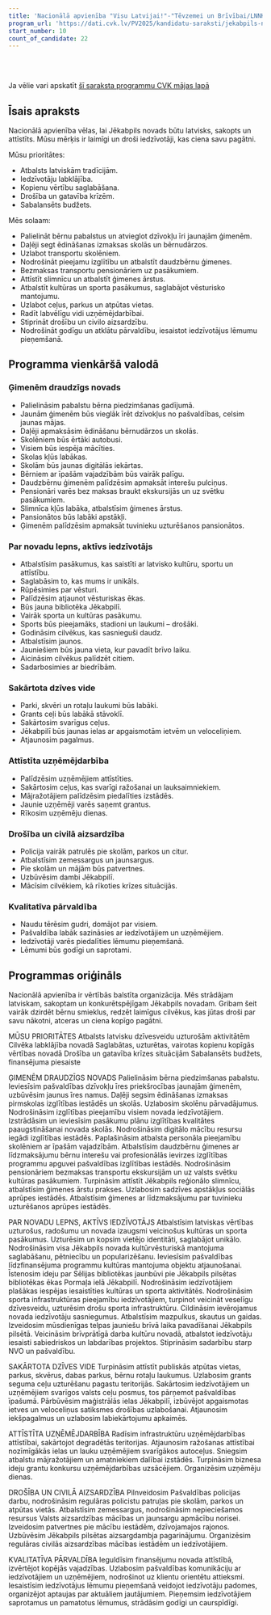 ```yaml
---
title: 'Nacionālā apvienība "Visu Latvijai!"-"Tēvzemei un Brīvībai/LNNK"'
program_url: 'https://dati.cvk.lv/PV2025/kandidatu-saraksti/jekabpils-novads/nacionala-apvieniba-visu-latvijai-tevzemei-un-brivibailnnk'
start_number: 10
count_of_candidate: 22
---
```



<Badge text="Ģimenes atbalsts" variant="note" size="small" /> <Badge text="Kultūras mantojuma saglabāšana" variant="note" size="small" /> <Badge text="Ceļu un infrastruktūras uzlabošana" variant="note" size="small" /> <Badge text="Uzņēmējdarbības atbalsts" variant="note" size="small" /> <Badge text="Drošības un civilās aizsardzības stiprināšana" variant="note" size="small" />

<br/><br/> 

<Card title='Šis ir mākslīga intelekta ģenerēts apraksts' icon='starlight'>
    Ja vēlie vari apskatīt <a href={frontmatter.program_url} target='_blank'>šī saraksta programmu CVK mājas lapā</a>
    </Card>

## Īsais apraksts

Nacionālā apvienība vēlas, lai Jēkabpils novads būtu latvisks, sakopts un attīstīts. Mūsu mērķis ir laimīgi un droši iedzīvotāji, kas ciena savu pagātni. 

Mūsu prioritātes:
* Atbalsts latviskām tradīcijām.
* Iedzīvotāju labklājība.
* Kopienu vērtību saglabāšana.
* Drošība un gatavība krīzēm.
* Sabalansēts budžets.

Mēs solaam:
* Palielināt bērnu pabalstus un atvieglot dzīvokļu īri jaunajām ģimenēm.
* Daļēji segt ēdināšanas izmaksas skolās un bērnudārzos.
* Uzlabot transportu skolēniem.
* Nodrošināt pieejamu izglītību un atbalstīt daudzbērnu ģimenes.
* Bezmaksas transportu pensionāriem uz pasākumiem.
* Attīstīt slimnīcu un atbalstīt ģimenes ārstus.
* Atbalstīt kultūras un sporta pasākumus, saglabājot vēsturisko mantojumu.
* Uzlabot ceļus, parkus un atpūtas vietas.
* Radīt labvēlīgu vidi uzņēmējdarbībai.
* Stiprināt drošību un civilo aizsardzību.
* Nodrošināt godīgu un atklātu pārvaldību, iesaistot iedzīvotājus lēmumu pieņemšanā.

## Programma vienkāršā valodā

### Ģimenēm draudzīgs novads
*   Palielināsim pabalstu bērna piedzimšanas gadījumā.
*   Jaunām ģimenēm būs vieglāk īrēt dzīvokļus no pašvaldības, celsim jaunas mājas.
*   Daļēji apmaksāsim ēdināšanu bērnudārzos un skolās.
*   Skolēniem būs ērtāki autobusi.
*   Visiem būs iespēja mācīties.
*   Skolas kļūs labākas.
*   Skolām būs jaunas digitālās iekārtas.
*   Bērniem ar īpašām vajadzībām būs vairāk palīgu.
*   Daudzbērnu ģimenēm palīdzēsim apmaksāt interešu pulciņus.
*   Pensionāri varēs bez maksas braukt ekskursijās un uz svētku pasākumiem. 
*   Slimnīca kļūs labāka, atbalstīsim ģimenes ārstus.
*   Pansionātos būs labāki apstākļi.
*   Ģimenēm palīdzēsim apmaksāt tuvinieku uzturēšanos pansionātos.

### Par novadu lepns, aktīvs iedzīvotājs
*   Atbalstīsim pasākumus, kas saistīti ar latvisko kultūru, sportu un attīstību.
*   Saglabāsim to, kas mums ir unikāls.
*   Rūpēsimies par vēsturi.
*   Palīdzēsim atjaunot vēsturiskas ēkas.
*   Būs jauna bibliotēka Jēkabpilī.
*   Vairāk sporta un kultūras pasākumu.
*   Sports būs pieejamāks, stadioni un laukumi – drošāki.
*   Godināsim cilvēkus, kas sasnieguši daudz.
*   Atbalstīsim jaunos.
*   Jauniešiem būs jauna vieta, kur pavadīt brīvo laiku.
*   Aicināsim cilvēkus palīdzēt citiem.
*   Sadarbosimies ar biedrībām.

### Sakārtota dzīves vide
*   Parki, skvēri un rotaļu laukumi būs labāki.
*   Grants ceļi būs labākā stāvoklī.
*   Sakārtosim svarīgus ceļus.
*   Jēkabpilī būs jaunas ielas ar apgaismotām ietvēm un veloceliņiem.
*   Atjaunosim pagalmus.

### Attīstīta uzņēmējdarbība
*   Palīdzēsim uzņēmējiem attīstīties.
*   Sakārtosim ceļus, kas svarīgi ražošanai un lauksaimniekiem.
*   Mājražotājiem palīdzēsim piedalīties izstādēs.
*   Jaunie uzņēmēji varēs saņemt grantus.
*   Rīkosim uzņēmēju dienas.

### Drošība un civilā aizsardzība
*   Policija vairāk patrulēs pie skolām, parkos un citur.
*   Atbalstīsim zemessargus un jaunsargus.
*   Pie skolām un mājām būs patvertnes.
*   Uzbūvēsim dambi Jēkabpilī.
*   Mācīsim cilvēkiem, kā rīkoties krīzes situācijās.

### Kvalitatīva pārvaldība
*   Naudu tērēsim gudri, domājot par visiem.
*   Pašvaldība labāk sazināsies ar iedzīvotājiem un uzņēmējiem.
*   Iedzīvotāji varēs piedalīties lēmumu pieņemšanā.
*   Lēmumi būs godīgi un saprotami.

## Programmas oriģināls

Nacionālā apvienība ir vērtībās balstīta organizācija. Mēs strādājam latviskam, sakoptam un konkurētspējīgam Jēkabpils novadam. Gribam šeit vairāk dzirdēt bērnu smieklus, redzēt laimīgus cilvēkus, kas jūtas droši par savu nākotni, atceras un ciena kopīgo pagātni.

MŪSU PRIORITĀTES
Atbalsts latvisku dzīvesveidu uzturošām aktivitātēm
Cilvēka labklājība novadā
Saglabātas, uzturētas, vairotas kopienu kopīgās vērtības novadā
Drošība un gatavība krīzes situācijām
Sabalansēts budžets, finansējuma piesaiste

ĢIMENĒM DRAUDZĪGS NOVADS
Palielināsim bērna piedzimšanas pabalstu.
Ieviesīsim pašvaldības dzīvokļu īres priekšrocības jaunajām ģimenēm, uzbūvēsim jaunus īres namus.
Daļēji segsim ēdināšanas izmaksas pirmskolas izglītības iestādēs un skolās.
Uzlabosim skolēnu pārvadājumus.
Nodrošināsim izglītības pieejamību visiem novada iedzīvotājiem.
Izstrādāsim un ieviesīsim pasākumu plānu izglītības kvalitātes paaugstināšanai novada skolās.
Nodrošināsim digitālo mācību resursu iegādi izglītības iestādēs.
Paplašināsim atbalsta personāla pieejamību skolēniem ar īpašām vajadzībām.
Atbalstīsim daudzbērnu ģimenes ar līdzmaksājumu bērnu interešu vai profesionālās ievirzes izglītības programmu apguvei pašvaldības izglītības iestādēs.
Nodrošināsim pensionāriem bezmaksas transportu ekskursijām un uz valsts svētku kultūras pasākumiem. Turpināsim attīstīt Jēkabpils reģionālo slimnīcu, atbalstīsim ģimenes ārstu prakses.
Uzlabosim sadzīves apstākļus sociālās aprūpes iestādēs.
Atbalstīsim ģimenes ar līdzmaksājumu par tuvinieku uzturēšanos aprūpes iestādēs.

PAR NOVADU LEPNS, AKTĪVS IEDZĪVOTĀJS
Atbalstīsim latviskas vērtības uzturošus, radošumu un novada izaugsmi veicinošus kultūras un sporta pasākumus.
Uzturēsim un kopsim vietējo identitāti, saglabājot unikālo.
Nodrošināsim visa Jēkabpils novada kultūrvēsturiskā mantojuma saglabāšanu, pētniecību un popularizēšanu.
Ieviesīsim pašvaldības līdzfinansējuma programmu kultūras mantojuma objektu atjaunošanai.
Īstenosim ideju par Sēlijas bibliotēkas jaunbūvi pie Jēkabpils pilsētas bibliotēkas ēkas Pormaļa ielā Jēkabpilī.
Nodrošināsim iedzīvotājiem plašākas iespējas iesaistīties kultūras un sporta aktivitātēs.
Nodrošināsim sporta infrastruktūras pieejamību iedzīvotājiem, turpinot veicināt veselīgu dzīvesveidu, uzturēsim drošu sporta infrastruktūru.
Cildināsim ievērojamus novada iedzīvotāju sasniegumus.
Atbalstīsim mazpulkus, skautus un gaidas.
Izveidosim mūsdienīgas telpas jauniešu brīvā laika pavadīšanai Jēkabpils pilsētā.
Veicināsim brīvprātīgā darba kultūru novadā, atbalstot iedzīvotāju iesaisti sabiedriskos un labdarības projektos.
Stiprināsim sadarbību starp NVO un pašvaldību.

SAKĀRTOTA DZĪVES VIDE
Turpināsim attīstīt publiskās atpūtas vietas, parkus, skvērus, dabas parkus, bērnu rotaļu laukumus.
Uzlabosim grants seguma ceļu uzturēšanu pagastu teritorijās.
Sakārtosim iedzīvotājiem un uzņēmējiem svarīgos valsts ceļu posmus, tos pārņemot pašvaldības īpašumā.
Pārbūvēsim maģistrālās ielas Jēkabpilī, izbūvējot apgaismotas ietves un veloceliņus satiksmes drošības uzlabošanai.
Atjaunosim iekšpagalmus un uzlabosim labiekārtojumu apkaimēs.

ATTĪSTĪTA UZŅĒMĒJDARBĪBA
Radīsim infrastruktūru uzņēmējdarbības attīstībai, sakārtojot degradētās teritorijas.
Atjaunosim ražošanas attīstībai nozīmīgākās ielas un lauku uzņēmējiem svarīgākos autoceļus.
Sniegsim atbalstu mājražotājiem un amatniekiem dalībai izstādēs.
Turpināsim biznesa ideju grantu konkursu uzņēmējdarbības uzsācējiem.
Organizēsim uzņēmēju dienas.

DROŠĪBA UN CIVILĀ AIZSARDZĪBA
Pilnveidosim Pašvaldības policijas darbu, nodrošināsim regulāras policistu patruļas pie skolām, parkos un atpūtas vietās.
Atbalstīsim zemessargus, nodrošināsim nepieciešamos resursus Valsts aizsardzības mācības un jaunsargu apmācību norisei.
Izveidosim patvertnes pie mācību iestādēm, dzīvojamajos rajonos.
Uzbūvēsim Jēkabpils pilsētas aizsargdambja pagarinājumu.
Organizēsim regulāras civilās aizsardzības mācības iestādēm un iedzīvotājiem.

KVALITATĪVA PĀRVALDĪBA
Ieguldīsim finansējumu novada attīstībā, izvērtējot kopējās vajadzības.
Uzlabosim pašvaldības komunikāciju ar iedzīvotājiem un uzņēmējiem, nodrošinot uz klientu orientētu attieksmi.
Iesaistīsim iedzīvotājus lēmumu pieņemšanā veidojot iedzīvotāju padomes, organizējot aptaujas par aktuāliem jautājumiem.
Pieņemsim iedzīvotājiem saprotamus un pamatotus lēmumus, strādāsim godīgi un caurspīdīgi.
